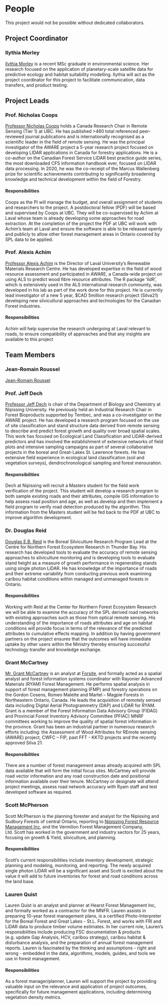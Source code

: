 # People {-#people}

This project would not be possible without dedicated collaborators.

## Project Coordinator {-}

### Ilythia Morley {-#im}

[Ilythia Morley](https://blogs.ubc.ca/imorley/) is a recent MSc graduate in environmental science. Her research focused on the application of planetary-scale satellite data for predictive ecology and habitat suitability modelling. Ilythia will act as the project coordinator for this project to facilitate communication, data transfers, and product testing.

## Project Leads {-}

### Prof. Nicholas Coops {-#ncc}

[Professor Nicholas Coops](https://forestry.ubc.ca/faculty-profile/nicholas-coops/) holds a Canada Research Chair in Remote Sensing (Tier 1) at UBC. He has published >460 total referenced peer-reviewed journal publications and is internationally recognised as a scientific leader in the field of remote sensing. He was the principal investigator of the AWARE project a 5-year research project focused on developing LIDAR applications in Canada for forestry applications. He is a co-author on the Canadian Forest Service LIDAR best practice guide series, the most downloaded CFS information handbook ever, focused on LIDAR data processing. In 2020, he was the co-receipt of the Marcus Wallenberg prize for scientific achievements contributing to significantly broadening knowledge and technical development within the field of Forestry.

#### Responsibilities {-#responsibilties-ncc}

Coops as the PI will manage the budget, and overall assignment of students and researchers to the project. A postdoctoral fellow (PDF) will be based and supervised by Coops at UBC. They will be co-supervised by Achim at Laval whose team is already developing some approaches for road extraction. At the completion of the project the PDF at UBC will work with Achim’s team at Laval and ensure the software is able to be released openly and publicly to allow other forest management areas in Ontario covered by SPL data to be applied.


### Prof. Alexis Achim {-#aa}

[Professor Alexis Achim](https://www.sbf.ulaval.ca/alexis-achim) is the Director of Laval University’s Renewable Materials Research Centre. He has developed expertise in the field of wood resource assessment and participated in AWARE, a Canada-wide project on using ALS to predict wood fibre resource attributes. The R package ‘lidR’, which is extensively used in the ALS international research community, was developed in his lab as part of the work done for this project. He is currently lead investigator of a new 5 year, $CAD 5million research project (Silva21) developing new silvicultural approaches and technologies for the Canadian Forest industries. 

#### Responsibilities {-#responsibilties-aa}

Achim will help supervise the research undergoing at Laval relevant to roads, to ensure compatibility of approaches and that any insights are available to this project

## Team Members {-#team}

### Jean-Romain Roussel {-#jrr}

[Jean-Romain Roussel](https://github.com/Jean-Romain)

### Prof. Jeff Dech {-#jd}

[Professor Jeff Dech](https://www.nipissingu.ca/users/jeff-dech) is chair of the Department of Biology and Chemistry at Nipissing University. He previously held an Industrial Research Chair in Forest Bioproducts supported by Tembec, and was a co-investigator on the AWARE project. He has developed a research program focused on the use of site classification and stand structure data derived from remote sensing to describe and predict forest growth and quality over broad spatial scales. This work has focused on Ecological Land Classification and LiDAR-derived predictors and has involved the establishment of extensive networks of field plots and intensive sampling campaigns as part of several collaborative projects in the boreal and Great-Lakes St. Lawrence forests. He has extensive field experience in ecological land classification (soil and vegetation surveys), dendrochronological sampling and forest mensuration.

#### Responsibilities {-#responsibilties-jd}

Dech at Nipissing will recruit a Masters student for the field work verification of the project. This student will develop a research program to both sample existing roads and their attributes, compile GIS information to help assess road position and age, as well as develop and then implement a field program to verify road detection produced by the algorithm. This information from the Masters student will be fed back to the PDF at UBC to improve algorithm development.


### Dr. Douglas Reid {-#dr}

[Douglas E.B. Reid](http://www.infogo.gov.on.ca/infogo/home.html#empProfile/27211/en) is the Boreal Silviculture Research Program Lead at the Centre for Northern Forest Ecosystem Research in Thunder Bay. His research has developed tools to evaluate the accuracy of remote sensing approaches to silviculture monitoring and is developing tools to evaluate stand height as a measure of growth performance in regenerating stands using single photon LiDAR. He has knowledge of the importance of roads and their extreme variability from conducting previous work examining caribou habitat conditions within managed and unmanaged forests in Ontario. 

#### Responsibilities {-#responsibilties-dr}

Working with Reid at the Center for Northern Forest Ecosystem Research we will be able to examine the accuracy of the SPL derived road networks with existing approaches such as those from optical remote sensing. His understanding of the importance of roads attributes and age on habitat conditions will provide focus in terms of the relevance of the predicted attributes to cumulative effects mapping. In addition by having government partners on the project ensures that the outcomes will have immediate uptake by other users within the Ministry thereby ensuring successful technology transfer and knowledge exchange. 


### Grant McCartney {-#gmcc}

[Mr. Grant McCartney](https://www.linkedin.com/in/grantmccartneygis) is an analyst at [Forsite](https://www.forsite.ca/), and formally acted as a spatial analyst and forest information systems coordinator with Rayonier Advanced Materials (RYAM) Forest Management. He performs spatial analysis in support of forest management planning (FMP) and forestry operations on the Gordon Cosens, Romeo Malette and Martel – Magpie Forests in Northeastern Ontario, Canada. He leads the acquisition of remotely sensed data including Digital Aerial Photogrammetry (DAP) and LiDAR for RYAM. Grant is a member of the Forest Information Data Advisory Group (FIDAG) and Provincial Forest Inventory Advisory Committee (PFIAC) MNRF committees working to improve the quality of spatial forest information in the province. Grant  has been an industrial partner in numerous research efforts including: the Assessment of Wood Attributes for REmote sensing (AWARE) project, CWFC – FIP, past FFT - KKTD projects and the recently approved Silva 21.

#### Responsibilities {-#responsibilties-gmcc}

There are a number of forest management areas already acquired with SPL data available that will form the initial focus sites. McCartney will provide road vector information and any road construction date and positional information available over their tenure. McCartney or designate will attend project meetings, assess road network accuracy with Ryam staff and test developed software as required. 


### Scott McPherson {-#sm}

Scott McPherson is the planning forester and analyst for the Nipissing and Sudbury Forests of central Ontario, reporting to [Nipissing Forest Resource Management Inc](https://www.nipissingforest.com/), and the Vermilion Forest Management Company, Ltd. Scott has worked in the government and industry sectors for 25 years, focusing on growth & Yield, silviculture, and planning.


#### Responsibilities {-#responsibilties-sm}

Scott’s current responsibilities include inventory development, strategic planning and modeling, monitoring, and reporting. The newly acquired single photon LiDAR will be a significant asset and Scott is excited about the value it will add to future inventories for forest and road conditions across the land base.


### Lauren Quist {-#lq}

Lauren Quist is an analyst and planner at Hearst Forest Management Inc, and formally worked as a contractor for the MNFR. Lauren assists in preparing 10-year forest management plans, is a certified Photo-Interpreter for the Boreal Forest and Great Lakes - St.L. Forest, and works with FRI and LiDAR data to produce timber volume estimates. In her current role, Lauren’s responsibilities include producing FSC documentation & products (e.g. update Gap Analysis, HCV, caribou strategy), caribou habitat & disturbance analysis, and the preparation of annual forest management reports. Lauren is fascinated by the thinking and assumptions - right and wrong - embedded in the data, algorithms, models, guides, and tools we use in forest management.


#### Responsibilities {-#responsibilties-lq}

As a forest manager/planner, Lauren will support the project by providing valuable input on the relevance and application of project outcomes, specifically for future management applications, including determining vegetation density metrics.
